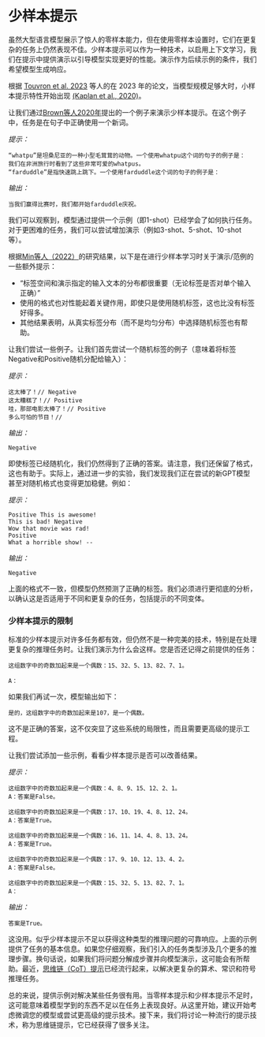 # 少样本提示

虽然大型语言模型展示了惊人的零样本能力，但在使用零样本设置时，它们在更复杂的任务上仍然表现不佳。少样本提示可以作为一种技术，以启用上下文学习，我们在提示中提供演示以引导模型实现更好的性能。演示作为后续示例的条件，我们希望模型生成响应。

根据 [Touvron et al. 2023](https://arxiv.org/pdf/2302.13971.pdf) 等人的在 2023 年的论文，当模型规模足够大时，小样本提示特性开始出现 [(Kaplan et al., 2020)](https://arxiv.org/abs/2001.08361)。

让我们通过[Brown等人2020年](https://arxiv.org/abs/2005.14165)提出的一个例子来演示少样本提示。在这个例子中，任务是在句子中正确使用一个新词。

*提示：*
```
“whatpu”是坦桑尼亚的一种小型毛茸茸的动物。一个使用whatpu这个词的句子的例子是：
我们在非洲旅行时看到了这些非常可爱的whatpus。
“farduddle”是指快速跳上跳下。一个使用farduddle这个词的句子的例子是：
```

*输出：*
```
当我们赢得比赛时，我们都开始farduddle庆祝。
```

我们可以观察到，模型通过提供一个示例（即1-shot）已经学会了如何执行任务。对于更困难的任务，我们可以尝试增加演示（例如3-shot、5-shot、10-shot等）。

根据[Min等人（2022）](https://arxiv.org/abs/2202.12837)的研究结果，以下是在进行少样本学习时关于演示/范例的一些额外提示：

- “标签空间和演示指定的输入文本的分布都很重要（无论标签是否对单个输入正确）”
- 使用的格式也对性能起着关键作用，即使只是使用随机标签，这也比没有标签好得多。
- 其他结果表明，从真实标签分布（而不是均匀分布）中选择随机标签也有帮助。

让我们尝试一些例子。让我们首先尝试一个随机标签的例子（意味着将标签Negative和Positive随机分配给输入）：

*提示：*
```
这太棒了！// Negative
这太糟糕了！// Positive
哇，那部电影太棒了！// Positive
多么可怕的节目！//
```

*输出：*
```
Negative
```

即使标签已经随机化，我们仍然得到了正确的答案。请注意，我们还保留了格式，这也有助于。实际上，通过进一步的实验，我们发现我们正在尝试的新GPT模型甚至对随机格式也变得更加稳健。例如：

*提示：*
```
Positive This is awesome! 
This is bad! Negative
Wow that movie was rad!
Positive
What a horrible show! --
```

*输出：*
```
Negative
```

上面的格式不一致，但模型仍然预测了正确的标签。我们必须进行更彻底的分析，以确认这是否适用于不同和更复杂的任务，包括提示的不同变体。

### 少样本提示的限制

标准的少样本提示对许多任务都有效，但仍然不是一种完美的技术，特别是在处理更复杂的推理任务时。让我们演示为什么会这样。您是否还记得之前提供的任务：

```
这组数字中的奇数加起来是一个偶数：15、32、5、13、82、7、1。

A：
```

如果我们再试一次，模型输出如下：

```
是的，这组数字中的奇数加起来是107，是一个偶数。
```

这不是正确的答案，这不仅突显了这些系统的局限性，而且需要更高级的提示工程。

让我们尝试添加一些示例，看看少样本提示是否可以改善结果。

*提示：*
```
这组数字中的奇数加起来是一个偶数：4、8、9、15、12、2、1。
A：答案是False。

这组数字中的奇数加起来是一个偶数：17、10、19、4、8、12、24。
A：答案是True。

这组数字中的奇数加起来是一个偶数：16、11、14、4、8、13、24。
A：答案是True。

这组数字中的奇数加起来是一个偶数：17、9、10、12、13、4、2。
A：答案是False。

这组数字中的奇数加起来是一个偶数：15、32、5、13、82、7、1。
A：
```

*输出：*
```
答案是True。
```

这没用。似乎少样本提示不足以获得这种类型的推理问题的可靠响应。上面的示例提供了任务的基本信息。如果您仔细观察，我们引入的任务类型涉及几个更多的推理步骤。换句话说，如果我们将问题分解成步骤并向模型演示，这可能会有所帮助。最近，[思维链（CoT）提示](https://arxiv.org/abs/2201.11903)已经流行起来，以解决更复杂的算术、常识和符号推理任务。

总的来说，提供示例对解决某些任务很有用。当零样本提示和少样本提示不足时，这可能意味着模型学到的东西不足以在任务上表现良好。从这里开始，建议开始考虑微调您的模型或尝试更高级的提示技术。接下来，我们将讨论一种流行的提示技术，称为思维链提示，它已经获得了很多关注。
